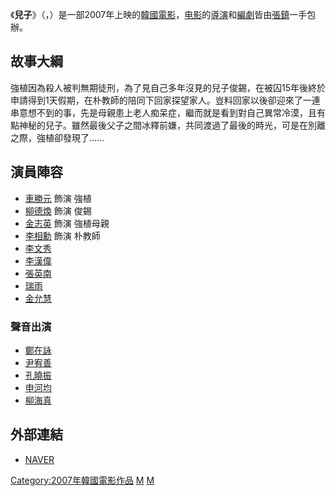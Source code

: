 {{Infobox Film
|name = 兒子
|original_name = {{lang|ko|아들}}
|image =  
|caption =
|cn_name  = 
|hk_name  =
|tw_name  = 
|director = [[張鎮_(韓國導演)|張鎮]]
|producer =
|writer = 張鎮
|starring = {{ubl|[[車勝元|車勝元]]|[[柳德煥|柳德煥]]}}
|released= {{KOR}} 2007年5月1日
|runtime = 103分鐘
|country = {{KOR}}
|language =[[韓语|韓语]]
|gross = 
|website =
}}
《'''兒子'''》（{{lang-ko|아들}}，{{lang-en|''My Son''}}）是一部2007年上映的[[韓國電影|韓國電影]]，[[电影|电影]]的[[導演|導演]]和[[編劇|編劇]]皆由[[張鎮_(韓國導演)|張鎮]]一手包辦。
== 故事大綱 ==
強植因為殺人被判無期徒刑，為了見自己多年沒見的兒子俊錫，在被囚15年後終於申請得到1天假期，在朴教師的陪同下回家探望家人。豈料回家以後卻迎來了一連串意想不到的事，先是母親患上老人痴呆症，繼而就是看到對自己異常冷漠，且有點神秘的兒子。雖然最後父子之間冰釋前嫌，共同渡過了最後的時光，可是在別離之際，強植卻發現了……

== 演員陣容 ==
*[[車勝元|車勝元]] 飾演 強植
*[[柳德煥|柳德煥]] 飾演 俊錫
*[[金志英|金志英]] 飾演 強植母親
*[[李相勳|李相勳]] 飾演 朴教師
*[[李文秀_(演員)|李文秀]]
*[[李漢偉|李漢偉]]
*[[張英南|張英南]]
*[[瑞雨|瑞雨]]
*[[金允慧|金允慧]]
=== 聲音出演 ===
*[[鄭在詠|鄭在詠]]
*[[尹宥善|尹宥善]]
*[[孔曉振|孔曉振]]
*[[申河均|申河均]]
*[[柳海真|柳海真]]

== 外部連結 ==
*[http://movie.naver.com/movie/bi/mi/basic.nhn?code=65676 NAVER] {{Wayback|url=http://movie.naver.com/movie/bi/mi/basic.nhn?code=65676 |date=20210305110254 }} {{ko icon}}

[[Category:2007年韓國電影作品|Category:2007年韓國電影作品]]
[[Category:韓國劇情片|M]]
[[Category:韓語電影|M]]